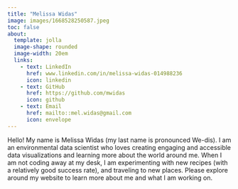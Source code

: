 ```yaml
---
title: "Melissa Widas"
image: images/1668528250587.jpeg
toc: false
about:
  template: jolla
  image-shape: rounded
  image-width: 20em
  links: 
    - text: LinkedIn
      href: www.linkedin.com/in/melissa-widas-014988236
      icon: linkedin
    - text: GitHub
      href: https://github.com/mwidas
      icon: github
    - text: Email
      href: mailto::mel.widas@gmail.com
      icon: envelope
---
```



Hello! My name is Melissa Widas (my last name is pronounced We-dis). I am an environmental data scientist who loves creating engaging and accessible data visualizations and learning more about the world around me. When I am not coding away at my desk, I am experimenting with new recipes (with a relatively good success rate), and traveling to new places. Please explore around my website to learn more about me and what I am working on.
